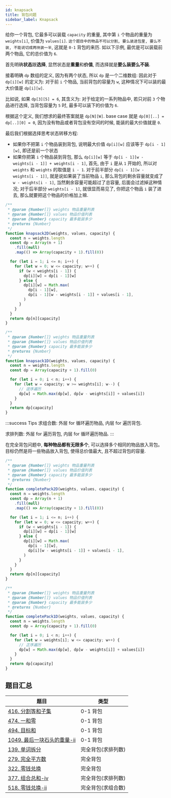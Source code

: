 ```yaml
---
id: knapsack
title: 背包问题
sidebar_label: Knapsack
---
```



<Tabs>
  <TabItem value="0-1 背包" label="0-1 背包" default>

给你一个背包, 它最多可以装载 `capacity` 的重量, 其中第 `i` 个物品的重量为 `weights[i]`, 价值为 `values[i]`. `这个题目中的物品不可以分割, 要么装进包里, 要么不装, 不能说切成两块装一半`, 这就是 `0-1` 背包的来历. 如以下示例, 最优是可以装载前两个物品, 它的总价值为 `6`.

首先明确**状态**跟**选择**, 显然状态是**重量**和**价值**, 而选择就是**要么装要么不装**.

接着明确 `dp` 数组的定义, 因为有两个状态, 所以 `dp` 是一个二维数组: 因此对于 `dp[i][w]` 的定义为: 对于前 `i` 个物品, 当前背包的容量为 `w`, 这种情况下可以装的最大价值是 `dp[i][w]`.

比如说, 如果 `dp[3][5] = 6`, 其含义为: 对于给定的一系列物品中, 若只对前 `3` 个物品进行选择, 当背包容量为 `5` 时, 最多可以装下的价值为 `6`.

根据这个定义, 我们想求的最终答案就是 `dp[N][W]`. base case 就是 `dp[0][..] = dp[..][0] = 0`, 因为没有物品或者背包没有空间的时候, 能装的最大价值就是 `0`.

最后我们根据选择思考状态转移方程:

- 如果你不把第 `i` 个物品装到背包, 说明最大价值 `dp[i][w]` 应该等于 `dp[i - 1][w]`, 即还是前一个状态
- 如果你把第 `i` 个物品装到背包, 那么 `dp[i][w]` 等于 `dp[i - 1][w - weights[i - 1]] + weights[i - 1]`, 首先, 由于 `i` 是从 `1` 开始的, 所以对 `weights` 和 `weights` 的取值是 `i - 1`. 对于前半部分 `dp[i - 1][w - weights[i - 1]]`, 就是说如果装了当前物品 `i`, 那么背包的剩余容量就变成了 `w - weights[i - 1]`, 当然剩余容量可能超过了总容量, 后面会过滤掉这种情况; 对于后半部分 `weights[i - 1]`, 就很显而易见了, 你把这个物品 `i` 装了进去, 那么就要把这个物品的价格加上嘛.

<Tabs>
  <TabItem value="二维数组" label="二维数组" default>

```ts
/**
 * @param {Number[]} weights 物品重量列表
 * @param {Number[]} values 物品价值列表
 * @param {Number} capacity 最多能装多少
 * @returns {Number}
 */
function knapsack2D(weights, values, capacity) {
  const n = weights.length
  const dp = Array(n + 1)
    .fill(null)
    .map(() => Array(capacity + 1).fill(0))

  for (let i = 1; i <= n; i++) {
    for (let w = 0; w <= capacity; w++) {
      if (w < weights[i - 1]) {
        dp[i][w] = dp[i - 1][w]
      } else {
        dp[i][w] = Math.max(
          dp[i - 1][w],
          dp[i - 1][w - weights[i - 1]] + values[i - 1],
        )
      }
    }
  }
  return dp[n][capacity]
}
```

</TabItem>
 <TabItem value="一维数组" label="一维数组">

```ts
/**
 * @param {Number[]} weights 物品重量列表
 * @param {Number[]} values 物品价值列表
 * @param {Number} capacity 最多能装多少
 * @returns {Number}
 */
function knapsack1D(weights, values, capacity) {
  const n = weights.length
  const dp = Array(capacity + 1).fill(0)

  for (let i = 0; i < n; i++) {
    for (let w = capacity; w >= weights[i]; w--) {
      // 逆序遍历
      dp[w] = Math.max(dp[w], dp[w - weights[i]] + values[i])
    }
  }
  return dp[capacity]
}
```

</TabItem>
</Tabs>

</TabItem>
<TabItem value="完全背包" label="完全背包">

:::success Tips
求组合数: 外层 for 循环遍历物品, 内层 for 遍历背包.

求排列数: 外层 for 遍历背包, 内层 for 循环遍历物品.
:::

在完全背包问题中, **每种物品都有无限多个**, 可以选择多个相同的物品放入背包。目标仍然是将一些物品放入背包, 使得总价值最大, 且不超过背包的容量.

<Tabs>
<TabItem value="二维数组" label="二维数组" default>

```ts
/**
 * @param {Number[]} weights 物品重量列表
 * @param {Number[]} values 物品价值列表
 * @param {Number} capacity 最多能装多少
 * @returns {Number}
 */
function completePack2D(weights, values, capacity) {
  const n = weights.length
  const dp = Array(n + 1)
    .fill(null)
    .map(() => Array(capacity + 1).fill(0))

  for (let i = 1; i <= n; i++) {
    for (let w = 0; w <= capacity; w++) {
      if (w < weights[i - 1]) {
        dp[i][w] = dp[i - 1][w]
      } else {
        dp[i][w] = Math.max(
          dp[i - 1][w],
          dp[i][w - weights[i - 1]] + values[i - 1],
        )
      }
    }
  }
  return dp[n][capacity]
}
```

</TabItem>
<TabItem value="一维数组" label="一维数组">

```ts
/**
 * @param {Number[]} weights 物品重量列表
 * @param {Number[]} values 物品价值列表
 * @param {Number} capacity 最多能装多少
 * @returns {Number}
 */
function completePack1D(weights, values, capacity) {
  const n = weights.length
  const dp = Array(capacity + 1).fill(0)

  for (let i = 0; i < n; i++) {
    for (let w = weights[i]; w <= capacity; w++) {
      // 正序遍历
      dp[w] = Math.max(dp[w], dp[w - weights[i]] + values[i])
    }
  }
  return dp[capacity]
}
```

</TabItem>
</Tabs>

</TabItem>
</Tabs>

## 题目汇总

| 题目                                                                      | 类型               |
| ------------------------------------------------------------------------- | ------------------ |
| [416. 分割等和子集](/leetcode/medium/416-can-partition)                   | 0-1 背包           |
| [474. 一和零](/leetcode/medium/474-find-max-form)                         | 0-1 背包           |
| [494. 目标和](/leetcode/medium/494-find-target-sum-ways)                  | 0-1 背包           |
| [1049. 最后一块石头的重量-ii](/leetcode/medium/1049-last-stone-weight-ii) | 0-1 背包           |
| [139. 单词拆分](/leetcode/medium/139-word-break)                          | 完全背包(求排列数) |
| [279. 完全平方数](/leetcode/medium/279-num-squares)                       | 完全背包           |
| [322. 零钱兑换](/leetcode/medium/322-coin-change)                         | 完全背包           |
| [377. 组合总和-iv](/leetcode/medium/377-combination-sum4)                 | 完全背包(求排列数) |
| [518. 零钱兑换-ii](/leetcode/medium/518-change)                           | 完全背包(求组合数) |
